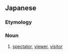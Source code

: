 ==Japanese==
{{ja-kanjitab|かん|らん|しゃ|yomi=o}}

===Etymology===
{{suffix|観覧|者|lang=ja|tr1=kanran|t1=view|tr2=sha|t2=-er|sort=かんらんしゃ}}

===Noun===
{{ja-noun|かんらんしゃ}}
# [[spectator]], [[viewer]], [[visitor]]